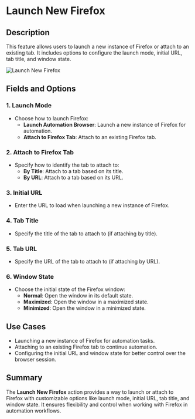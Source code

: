 # Launch New Firefox  

## Description

This feature allows users to launch a new instance of Firefox or attach to an existing tab. It includes options to configure the launch mode, initial URL, tab title, and window state.  

![Launch New Firefox](../assets/browser-automation/launch-new-firefox.png)  

## Fields and Options  

### 1. **Launch Mode** 

- Choose how to launch Firefox:  
  - **Launch Automation Browser**: Launch a new instance of Firefox for automation.  
  - **Attach to Firefox Tab**: Attach to an existing Firefox tab.  

### 2. **Attach to Firefox Tab**

- Specify how to identify the tab to attach to:  
  - **By Title**: Attach to a tab based on its title.  
  - **By URL**: Attach to a tab based on its URL.  

### 3. **Initial URL**

- Enter the URL to load when launching a new instance of Firefox.  

### 4. **Tab Title**

- Specify the title of the tab to attach to (if attaching by title).  

### 5. **Tab URL** 

- Specify the URL of the tab to attach to (if attaching by URL).  

### 6. **Window State**

- Choose the initial state of the Firefox window:  
  - **Normal**: Open the window in its default state.  
  - **Maximized**: Open the window in a maximized state.  
  - **Minimized**: Open the window in a minimized state.  

## Use Cases

- Launching a new instance of Firefox for automation tasks.  
- Attaching to an existing Firefox tab to continue automation.  
- Configuring the initial URL and window state for better control over the browser session.  

## Summary

The **Launch New Firefox** action provides a way to launch or attach to Firefox with customizable options like launch mode, initial URL, tab title, and window state. It ensures flexibility and control when working with Firefox in automation workflows.

